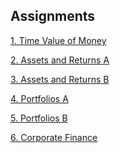 ## Assignments

[1. Time Value of Money](assignment1.qmd)

[2. Assets and Returns A](assignment2.qmd)

[3. Assets and Returns B](assignment3.qmd)

[4. Portfolios A](assignment4.qmd)

[5. Portfolios B](assignment5.qmd)

[6. Corporate Finance](assignment6.qmd)

